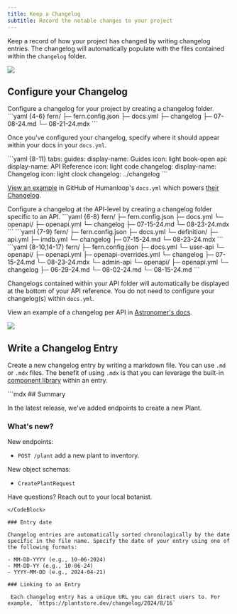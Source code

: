```yaml
---
title: Keep a Changelog
subtitle: Record the notable changes to your project
---
```


Keep a record of how your project has changed by writing changelog entries. The changelog will automatically populate with the files contained within the `changelog` folder.

<Frame
    caption="Keep your users updated as your project evolves"
    background="subtle"
  >
      <img src="changelog-humanloop.png" />
  </Frame>

## Configure your Changelog

<AccordionGroup>
<Accordion title='Top-level Changelog'>
Configure a changelog for your project by creating a changelog folder.

<CodeBlock title="Configure a Changelog">
```yaml {4-6}
fern/
├─ fern.config.json
├─ docs.yml
├─ changelog
    ├─ 07-08-24.md
    └─ 08-21-24.mdx
```
</CodeBlock>

Once you've configured your changelog, specify where it should appear within your docs in your `docs.yml`.

<CodeBlock title="docs.yml">
```yaml {8-11}
tabs:
  guides:
    display-name: Guides
    icon: light book-open
  api:
    display-name: API Reference
    icon: light code
  changelog:
    display-name: Changelog
    icon: light clock
    changelog: ../changelog
```
</CodeBlock>

[View an example](https://github.com/humanloop/humanloop-docs/blob/30ddedaf6d2779361e8ee1f373f722364e5dd71d/fern/versions/v5.yml#L10-L13) in GitHub of Humanloop's `docs.yml` which powers [their Changelog](https://humanloop.com/docs/changelog).

</Accordion>
<Accordion title='API-level Changelog'>
Configure a changelog at the API-level by creating a changelog folder specific to an API.

<CodeBlocks>
<CodeBlock title="OpenAPI">
```yaml {6-8}
fern/
├─ fern.config.json
├─ docs.yml
└─ openapi/
    ├─ openapi.yml
    └─ changelog
        ├─ 07-15-24.md
        └─ 08-23-24.mdx
```
</CodeBlock>
<CodeBlock title="Fern Definition">
```yaml {7-9}
fern/
├─ fern.config.json
├─ docs.yml
└─ definition/
    ├─ api.yml
    ├─ imdb.yml
    └─ changelog
        ├─ 07-15-24.md
        └─ 08-23-24.mdx 
```
</CodeBlock>
<CodeBlock title="Multiple APIs">
```yaml {8-10,14-17}
fern/
├─ fern.config.json
├─ docs.yml
└─ user-api
    └─ openapi/
        ├─ openapi.yml
        ├─ openapi-overrides.yml
        └─ changelog
            ├─ 07-15-24.md
            └─ 08-23-24.mdx
└─ admin-api
    └─ openapi/
        ├─ openapi.yml
        └─ changelog
            ├─ 06-29-24.md
            └─ 08-02-24.md
            └─ 08-15-24.md
```
</CodeBlock>
</CodeBlocks>

Changelogs contained within your API folder will automatically be displayed at the bottom of your API reference. You do not need to configure your changelog(s) within `docs.yml`. 

View an example of a changelog per API in [Astronomer's docs](https://www.astronomer.io/docs/api/iam-api-reference/changelog).

<Frame
    caption="A unique changelog per API"
    background="subtle"
  >
      <img src="changelog-astronomer.png" />
  </Frame>

</Accordion>
</AccordionGroup>

## Write a Changelog Entry

Create a new changelog entry by writing a markdown file. You can use `.md` or `.mdx` files. The benefit of using `.mdx` is that you can leverage the built-in [component library](/fern/pages/docs/components/overview.mdx) within an entry.

<CodeBlock title = "fern/openapi/changelog/2024-07-31.mdx">
```mdx
## Summary

In the latest release, we've added endpoints to create a new Plant.

### What's new?

New endpoints:

- `POST /plant` add a new plant to inventory.

New object schemas:

- `CreatePlantRequest`

<Note> Have questions? Reach out to your local botanist. </Note>
```
</CodeBlock>

### Entry date 

Changelog entries are automatically sorted chronologically by the date specific in the file name. Specify the date of your entry using one of the following formats:

- MM-DD-YYYY (e.g., 10-06-2024)
- MM-DD-YY (e.g., 10-06-24)
- YYYY-MM-DD (e.g., 2024-04-21)

### Linking to an Entry

 Each changelog entry has a unique URL you can direct users to. For example, `https://plantstore.dev/changelog/2024/8/16`